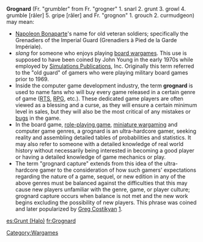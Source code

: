 {{Mergeto|Wargaming|Talk:Grognard|date=June 2007}}

'''Grognard''' (Fr. "grumbler" from Fr. "grogner" 1. snarl 2. grunt 3. growl 4. grumble [râler] 5. gripe [râler] and Fr. "grognon" 1. grouch 2. curmudgeon) may mean:

* [[Napoleon Bonaparte]]'s name for old veteran soldiers; specifically the Grenadiers of the Imperial Guard (Grenadiers à Pied de la Garde Impériale).
* ''slang'' for someone who enjoys playing [[wargaming#Board wargaming|board wargames]]. This use is supposed to have been coined by John Young in the early 1970s while employed by [[Simulations Publications]], Inc. Originally this term referred to the "old guard" of gamers who were playing military board games prior to 1969.
* Inside the computer game development industry, the term '''grognard''' is used to name fans who will buy every game released in a certain genre of game ([[Real-time strategy|RTS]], [[Computer role-playing game|RPG]], etc.). These dedicated game players are often viewed as a blessing and a curse, as they will ensure a certain minimum level in sales, but they will also be the most critical of any mistakes or [[Computer bug|bugs]] in the game.
* In the board game, [[role-playing game]], [[miniature wargaming]] and computer game genres, a grognard is an ultra-hardcore gamer, seeking reality and assembling detailed tables of probabilities and statistics. It may also refer to someone with a detailed knowledge of real world history without necessarily being interested in becoming a good player or having a detailed knowledge of game mechanics or play.
* The term "grognard capture" extends from this idea of the ultra-hardcore gamer to the consideration of how such gamers' expectations regarding the nature of a game, sequel, or new edition in any of the above genres must be balanced against the difficulties that this may cause new players unfamiliar with the genre, game, or player culture; grognard capture occurs when balance is not met and the new work begins excluding the possibility of new players.  This phrase was coined and later popularized by [[Greg Costikyan]] [http://www.costik.com/weblog/2003/08/grognard-capture.html].

[[Category:Wargames]]

[[es:Grunt (Halo)]]
[[fr:Grognard]]